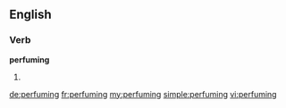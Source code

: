 ==English==

===Verb===
'''perfuming'''

# {{present participle of|perfume}}

[[de:perfuming]]
[[fr:perfuming]]
[[my:perfuming]]
[[simple:perfuming]]
[[vi:perfuming]]